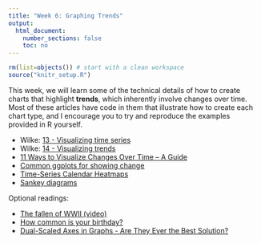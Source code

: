 ```yaml
---
title: "Week 6: Graphing Trends"
output:
  html_document:
    number_sections: false
    toc: no
---
```


```r
rm(list=objects()) # start with a clean workspace
source("knitr_setup.R")
```

This week, we will learn some of the technical details of how to create charts that highlight **trends**, which inherently involve changes over time. Most of these articles have code in them that illustrate how to create each chart type, and I encourage you to try and reproduce the examples provided in R yourself.

- Wilke: [13 - Visualizing time series](https://serialmentor.com/dataviz/time-series.html)
- Wilke: [14 - Visualizing trends](https://serialmentor.com/dataviz/visualizing-trends.html)
- [11 Ways to Visualize Changes Over Time – A Guide](https://flowingdata.com/2010/01/07/11-ways-to-visualize-changes-over-time-a-guide/)
- [Common ggplots for showing change](http://r-statistics.co/Top50-Ggplot2-Visualizations-MasterList-R-Code.html#6.%20Change)
- [Time-Series Calendar Heatmaps](https://towardsdatascience.com/time-series-calendar-heatmaps-9f576578fcfe)
- [Sankey diagrams](https://www.data-to-viz.com/graph/sankey.html)

Optional readings:

- [The fallen of WWII (video)](http://www.fallen.io/ww2/)
- [How common is your birthday?](http://thedailyviz.com/2016/09/17/how-common-is-your-birthday-dailyviz/)
- [Dual-Scaled Axes in Graphs - Are They Ever the Best Solution?](http://www.perceptualedge.com/articles/visual_business_intelligence/dual-scaled_axes.pdf)
